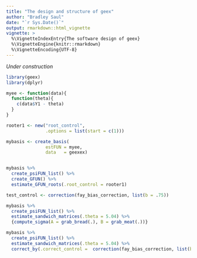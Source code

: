```yaml
---
title: "The design and structure of geex"
author: "Bradley Saul"
date: "`r Sys.Date()`"
output: rmarkdown::html_vignette
vignette: >
  %\VignetteIndexEntry{The software design of geex}
  %\VignetteEngine{knitr::rmarkdown}
  %\VignetteEncoding{UTF-8}
---
```


*Under construction*

```r
library(geex)
library(dplyr)

myee <- function(data){
  function(theta){
    c(data$Y1 - theta)
  }
}

rooter1 <- new("root_control",
               .options = list(start = c(1)))

mybasis <- create_basis(
               estFUN = myee,
               data   = geexex)


mybasis %>%
  create_psiFUN_list() %>%
  create_GFUN() %>%
  estimate_GFUN_roots(.root_control = rooter1)

test_control <- correction(fay_bias_correction, list(b = .75))

mybasis %>%
  create_psiFUN_list() %>%
  estimate_sandwich_matrices(.theta = 5.04) %>%
  {compute_sigma(A = grab_bread(.), B = grab_meat(.))}

mybasis %>%
  create_psiFUN_list() %>%
  estimate_sandwich_matrices(.theta = 5.04) %>%
  correct_by(.correct_control =  correction(fay_bias_correction, list(b = .75)))
```
